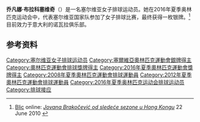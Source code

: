 {{Infobox volleyball player
| name           = 乔凡娜·布拉科塞维奇
| image          = Jovana Brakocevic (8426561669).jpg
| imagesize      = 250px
| caption        = {{small|Brakočević playing for VakıfBank in January 2013.}}
| fullname       = Jovana Brakočević Canzian
| nationality    = {{SRB}}
| birth_date     = {{Birth date and age|1988|3|5|df=yes}}
| birth_place    = {{YUG}}[[塞爾維亞社會主義共和國|塞爾維亞社會主義共和國]][[兹雷尼亚宁|兹雷尼亚宁]]
| height         = {{height|m=1.96|abbr=on}}
| weight         = {{weight|kg=82|abbr=on}}
| spike          = {{height|cm=309|abbr=on}}
| block          = {{height|cm=295|abbr=on}}
| position       = 接应攻手
| currentnumber  = 2
| currentclub    = Azeryol Baku
| years1         =  2004–2007
| club1          = {{flagicon|SRB}}OK Poštar 064
| years2         = 2007–2010
| club2          = {{flagicon|ITA}}  Spes Volley Conegliano
| years3         = 2010–2011
| club3          = {{flagicon|CHN}} [[广东恒大女子排球俱乐部|广东恒大女子排球俱乐部]]
| years4         = 2011–2012
| club4          = {{flagicon|JPN}} JT Marvelous
| years5         = 2012–2014
| club5          = {{flagicon|TUR}} [[瓦基弗銀行女排俱樂部|瓦基弗銀行女排俱樂部]]
| years6         = 2014–2015
| club6          = {{flagicon|AZE}} 阿泽里尔巴库女排俱樂部
| years7         = 2016–2017
| club7          = {{flagicon|ITA}}  摩德纳女排俱樂部
| years8         = 2017
| club8          = {{flagicon|KAZ}} 阿拉木圖女排俱樂部
| years9         = 2018
| club9          = {{flagicon|ROU}} CSM 布加勒斯特女排俱樂部
| years10        = 2018–2019
| club10          = {{flagicon|POL}} 罗兹女排俱樂部
| years11          = 2019–2020
| club11           = {{flagicon|ITA}}  [[諾瓦拉女排俱樂部|諾瓦拉女排俱樂部]]
| years12         = 2020–
| club12          = {{flagicon|POL}} 波利采化工女排俱樂部
| nationalyears1 = 2006–2016
| nationalteam1  = {{vbw|SRB}}
| medaltemplates = 
{{MedalCompetition|女子排球}}
{{MedalCountry|{{SCG}}}}
{{MedalCompetition|[[世界排球锦标赛|世界锦标赛]]}}
{{MedalBronze|[[2006年世界女子排球锦标赛|2006 日本]]|团体}}
{{MedalCountry|{{SRB}}}}
{{MedalCompetition|[[奥林匹克运动会|奥林匹克运动会]]}}
{{MedalSilver|[[2016年夏季奥林匹克运动会|2016 里约热内卢]]|[[2016年夏季奥林匹克运动会女子排球比赛|团体]]}}
{{MedalCompetition|[[欧洲排球锦标赛|欧洲锦标赛]]}}
{{MedalGold|2011 塞尔维亚/意大利|团体}}
{{MedalSilver|2007 比利时/卢森堡|团体}}
{{MedalCompetition|[[世界女排大奖赛|世界女排大奖赛]]}}
{{MedalBronze|[[2011年世界女排大奖赛|2011 澳门]]|团体}}
{{MedalBronze|[[2013年世界女排大奖赛|2013 札幌]]|团体}}
{{MedalCompetition|[[欧洲排球联赛|欧洲排球联赛]]}}
{{MedalGold|[[2010年欧洲女子排球联赛|2010 安卡拉]]|团体}}
{{MedalGold|[[2011年欧洲女子排球联赛|2011 伊斯坦布尔]]|团体}}
{{MedalBronze|[[2012年欧洲女子排球联赛|2012 卡罗维瓦利]]|团体}}
{{MedalCompetition|[[世界大学生运动会|世界大学生运动会]]}}
{{MedalSilver|[[2009年夏季世界大學運動會|2009 贝尔格莱德]]|[[2009年夏季世界大學運動會排球比賽|团体]]}}
}}

'''乔凡娜·布拉科塞维奇'''（{{bd|1988年|3月5日||}}）是一名塞尔维亚女子排球运动员。她在2016年夏季奥林匹克运动会中，代表塞尔维亚国家队参加了女子排球比赛，最终获得一枚银牌。<ref>[[Blic|Blic]] online: [http://sport.blic.rs/Ostali-Sportovi/Odbojka/180264/Jovana-Brakocevic-od-sledece-sezone-u-Hong-Kongu ''Jovana Brakočević od sledeće sezone u Hong Kongu'']{{dead link|date=2017年11月 |bot=InternetArchiveBot |fix-attempted=yes }}  22 June 2010 {{sr icon}}</ref>目前效力于意大利的诺瓦拉俱乐部。

==参考资料==
{{Reflist}}

{{历届女排世俱杯MVP}}
{{DEFAULTSORT:Brakočević, Jovana}}
[[Category:塞尔维亚女子排球运动员|Category:塞尔维亚女子排球运动员]]
[[Category:塞爾維亞奧林匹克運動會銀牌得主|Category:塞爾維亞奧林匹克運動會銀牌得主]]
[[Category:奧林匹克運動會排球獎牌得主|Category:奧林匹克運動會排球獎牌得主]]
[[Category:2016年夏季奧林匹克運動會獎牌得主|Category:2016年夏季奧林匹克運動會獎牌得主]]
[[Category:2008年夏季奧林匹克運動會排球運動員|Category:2008年夏季奧林匹克運動會排球運動員]]
[[Category:2012年夏季奧林匹克運動會排球運動員|Category:2012年夏季奧林匹克運動會排球運動員]]
[[Category:2016年夏季奥林匹克运动会排球运动员|Category:2016年夏季奥林匹克运动会排球运动员]]
[[Category:排球接应|Category:排球接应]]
